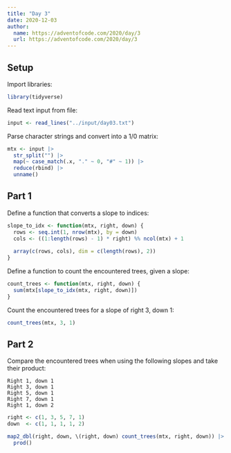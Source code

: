 ```yaml
---
title: "Day 3"
date: 2020-12-03
author:
  name: https://adventofcode.com/2020/day/3
  url: https://adventofcode.com/2020/day/3
---
```


## Setup

Import libraries:

```r

library(tidyverse)

```

Read text input from file:

```r

input <- read_lines("../input/day03.txt")

```

Parse character strings and convert into a 1/0 matrix:
 
```r

mtx <- input |> 
  str_split("") |> 
  map(~ case_match(.x, "." ~ 0, "#" ~ 1)) |> 
  reduce(rbind) |> 
  unname()

```

## Part 1

Define a function that converts a slope to indices:

```r

slope_to_idx <- function(mtx, right, down) {
  rows <- seq.int(1, nrow(mtx), by = down)
  cols <- ((1:length(rows) - 1) * right) %% ncol(mtx) + 1
  
  array(c(rows, cols), dim = c(length(rows), 2))
}

```

Define a function to count the encountered trees, given a slope:

```r

count_trees <- function(mtx, right, down) {
  sum(mtx[slope_to_idx(mtx, right, down)])
}

```

Count the encountered trees for a slope of right 3, down 1:

```r

count_trees(mtx, 3, 1)

```

## Part 2

Compare the encountered trees when using the following slopes and take their product:

```
Right 1, down 1
Right 3, down 1
Right 5, down 1
Right 7, down 1
Right 1, down 2
```

```r

right <- c(1, 3, 5, 7, 1)
down  <- c(1, 1, 1, 1, 2)

map2_dbl(right, down, \(right, down) count_trees(mtx, right, down)) |> 
  prod()

```

